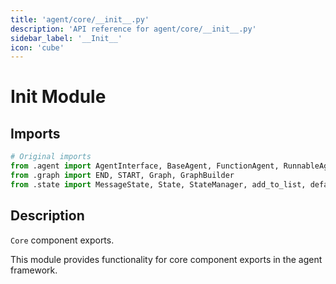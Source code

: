 ```yaml
---
title: 'agent/core/__init__.py'
description: 'API reference for agent/core/__init__.py'
sidebar_label: '__Init__'
icon: 'cube'
---
```


#   Init   Module

## Imports

```python
# Original imports
from .agent import AgentInterface, BaseAgent, FunctionAgent, RunnableAgent
from .graph import END, START, Graph, GraphBuilder
from .state import MessageState, State, StateManager, add_to_list, default_reducer
```

## Description
`Core` component exports.

This module provides functionality for core component exports
in the agent framework.
